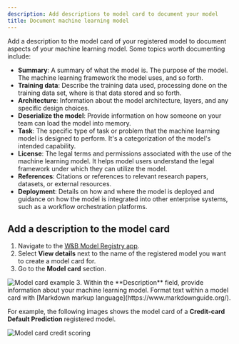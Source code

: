 ```yaml
---
description: Add descriptions to model card to document your model
title: Document machine learning model
---
```


Add a description to the model card of your registered model to document aspects of your machine learning model. Some topics worth documenting include:

* **Summary**: A summary of what the model is. The purpose of the model. The machine learning framework the model uses, and so forth. 
* **Training data**: Describe the training data used, processing done on the training data set, where is that data stored and so forth.
* **Architecture**: Information about the model architecture, layers, and any specific design choices.
* **Deserialize the model**: Provide information on how someone on your team can load the model into memory.
* **Task**: The specific type of task or problem that the machine learning model is designed to perform. It's a categorization of the model's intended capability.
* **License**: The legal terms and permissions associated with the use of the machine learning model. It helps model users understand the legal framework under which they can utilize the model.
* **References**: Citations or references to relevant research papers, datasets, or external resources.
* **Deployment**: Details on how and where the model is deployed and guidance on how the model is integrated into other enterprise systems, such as a workflow orchestration platforms.

## Add a description to the model card

1. Navigate to the [W&B Model Registry app](https://wandb.ai/registry/model).
2. Select **View details** next to the name of the registered model you want to create a model card for.
2. Go to the **Model card** section.
<Frame>
    <img src="/images/models/model_card_example.png" alt="Model card example"  />
</Frame>
3. Within the **Description** field, provide information about your machine learning model. Format text within a model card with [Markdown markup language](https://www.markdownguide.org/).

For example, the following images shows the model card of a **Credit-card Default Prediction** registered model.
<Frame>
    <img src="/images/models/model_card_credit_example.png" alt="Model card credit scoring"  />
</Frame>